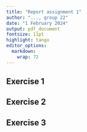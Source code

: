 ```yaml
---
title: "Report assignment 1"
author: "..., group 22"
date: "1 February 2024"
output: pdf_document
fontsize: 11pt
highlight: tango
editor_options: 
  markdown: 
    wrap: 72
---
```


## Exercise 1

## Exercise 2

## Exercise 3
